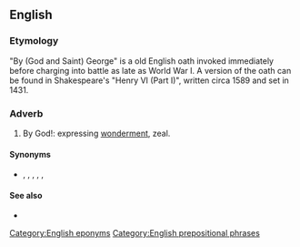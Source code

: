 ==English==

===Etymology===
{{rfe|is this from {{m|en|Saint George}}, is it a corruption of {{m|en|God}}, or is it after somebody else, like one of the kings of England named George?|lang=en}}

"By (God and Saint) George" is a old English oath invoked immediately before charging into battle as late as World War I. A version of the oath can be found in Shakespeare's "Henry VI (Part I)", written circa 1589 and set in 1431.

===Adverb===
{{en-adv|-}}

# {{lb|en|euphemistic}} By God!: expressing [[wonderment]], zeal.

====Synonyms====
* {{sense|expression of wonderment}} {{l|en|by God}}, {{l|en|by golly}}, {{l|en|golly}}, {{l|en|good God}}, {{l|en|good golly}}, {{l|en|great Scott}}

====See also====
* {{l|en|minced oath}}

[[Category:English eponyms]]
[[Category:English prepositional phrases]]